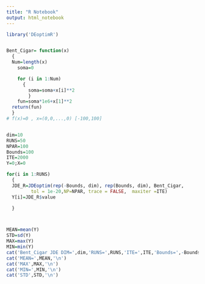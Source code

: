---
title: "R Notebook"
output: html_notebook
---
```{r}
library('DEoptimR')


Bent_Cigar= function(x)
  {
  Num=length(x)
	soma=0

	for (i in 1:Num)
	  {
		soma=soma+x[i]**2
		}
	fun=soma*1e6+x[1]**2
  return(fun)
  }
# f(x)=0 , x=(0,0,...,0) [-100,100]


dim=10
RUNS=50
NPAR=100
Bounds=100
ITE=2000
Y=0;X=0

for(i in 1:RUNS)
  {
  JDE_R=JDEoptim(rep(-Bounds, dim), rep(Bounds, dim), Bent_Cigar,
         tol = 1e-20,NP=NPAR, trace = FALSE,  maxiter =ITE)
  Y[i]=JDE_R$value

  }



MEAN=mean(Y)
STD=sd(Y)
MAX=max(Y)
MIN=min(Y)
cat('Bent_Cigar JDE DIM=',dim,'RUNS=',RUNS,'ITE=',ITE,'Bounds=',-Bounds,Bounds,'\n')
cat('MEAN=',MEAN,'\n')
cat('MAX',MAX,'\n')
cat('MIN=',MIN,'\n')
cat('STD',STD,'\n')


```






